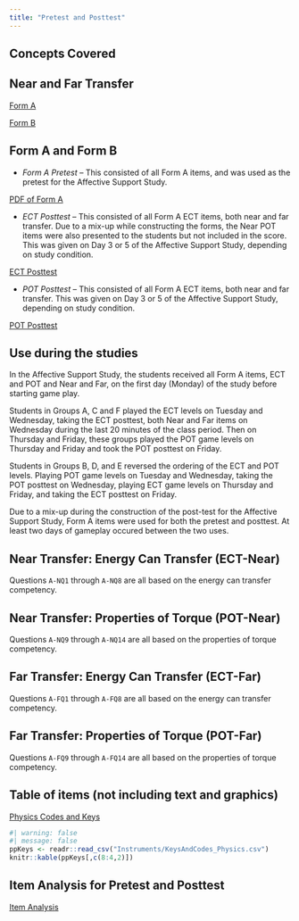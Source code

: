```yaml
---
title: "Pretest and Posttest"
---
```


## Concepts Covered

## Near and Far Transfer

[Form A](Instruments/PretestA.pdf)

[Form B](Instruments/PretestB.pdf)

## Form A and Form B

* _Form A Pretest_ -- This consisted of all Form A items, and was used as the pretest for
the Affective Support Study.

[PDF of Form A](Instruments/BigStudyPretest.pdf)

* _ECT Posttest_ -- This consisted of all Form A ECT items, both near and far transfer.  Due to a
mix-up while constructing the forms, the Near POT items were also presented to the students but
not included in the score.  This was given on Day 3 or 5 of the Affective Support Study, depending
on study condition.

[ECT Posttest](Instruments/ECTPosttest.pdf)

* _POT Posttest_ -- This consisted of all Form A ECT items, both near and far transfer.   This was given on Day 3 or 5 of the Affective Support Study, depending
on study condition.

[POT Posttest](Instruments/POTPosttest.pdf)

## Use during the studies

In the Affective Support Study, the students received all Form A items, ECT and POT and Near and Far, 
on the first day (Monday) of the study before starting game play.  

Students in Groups A, C and F played the ECT levels on Tuesday and Wednesday, taking the ECT posttest, 
both Near and Far items on Wednesday during the last 20 minutes of the class period.  Then on Thursday
and Friday, these groups played the POT game levels on Thursday and Friday and took the POT posttest on Friday.

Students in Groups B, D, and E reversed the ordering of the ECT and POT levels.  Playing POT game levels
on Tuesday and Wednesday, taking the POT posttest on Wednesday, playing ECT game levels on Thursday and
Friday, and taking the ECT posttest on Friday.

Due to a mix-up during the construction of the post-test for the Affective Support Study, 
Form A items were used for both the pretest and posttest.  At least two days of gameplay occured
between the two uses.

## Near Transfer:  Energy Can Transfer (ECT-Near)

Questions `A-NQ1` through `A-NQ8` are all based on the energy can transfer competency.

## Near Transfer: Properties of Torque (POT-Near)

Questions `A-NQ9` through `A-NQ14` are all based on the properties of torque competency.

## Far Transfer:  Energy Can Transfer (ECT-Far)

Questions `A-FQ1` through `A-FQ8` are all based on the energy can transfer competency.

## Far Transfer:  Properties of Torque (POT-Far)

Questions `A-FQ9` through `A-FQ14` are all based on the properties of torque competency.

## Table of items (not including text and graphics)

[Physics Codes and Keys](Instruments/KeysAndCodes_Physics.csv)

```r
#| warning: false
#| message: false
ppKeys <- readr::read_csv("Instruments/KeysAndCodes_Physics.csv")
knitr::kable(ppKeys[,c(8:4,2)])
```

## Item Analysis for Pretest and Posttest

[Item Analysis](PrePostIA.qmd)